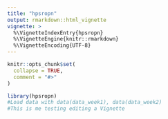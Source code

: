 ```yaml
---
title: "hpsropn"
output: rmarkdown::html_vignette
vignette: >
  %\VignetteIndexEntry{hpsropn}
  %\VignetteEngine{knitr::rmarkdown}
  %\VignetteEncoding{UTF-8}
---
```


```r
knitr::opts_chunk$set(
  collapse = TRUE,
  comment = "#>"
)
```

```r
library(hpsropn)
#Load data with data(data_week1), data(data_week2)
#This is me testing editing a Vignette
```
